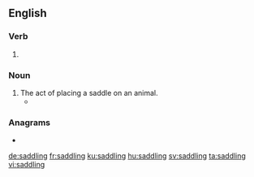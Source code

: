 ==English==

===Verb===
{{head|en|present participle}}

# {{present participle of|saddle|lang=en|nocat=1}}

===Noun===
{{en-noun}}

# The act of placing a saddle on an animal.
#* {{quote-text|year=2001|author=Burt Phillips|title=The Ideal Horse: How to Train Him and Yourself|page=64|passage=During the first few '''saddlings''', do not use a saddle pad; it is unnecessary at this point and may fall and scare the horse.}}

===Anagrams===
* {{l|en|addlings}}

[[de:saddling]]
[[fr:saddling]]
[[ku:saddling]]
[[hu:saddling]]
[[sv:saddling]]
[[ta:saddling]]
[[vi:saddling]]